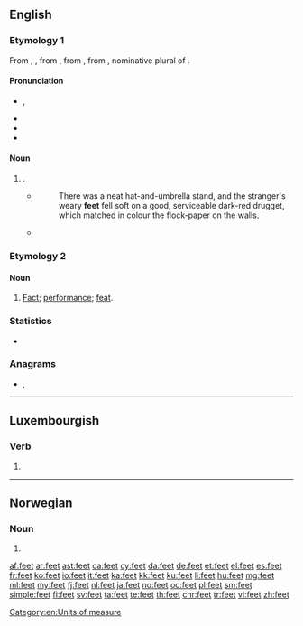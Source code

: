 ==English==

===Etymology 1===
{{PIE root|la|ped}}
From {{inh|en|enm|feet}}, {{m|enm|fet}}, from {{inh|en|ang|fēt}}, from {{inh|en|gem-pro|*fōtiz}}, from {{inh|en|ine-pro|*pódes}}, nominative plural of {{m|ine-pro|*pṓds||foot}}. 

====Pronunciation====
* {{enPR|fēt}}, {{IPA|/fiːt/|lang=en}}
* {{audio|en-us-feet.ogg|Audio (US)|lang=en}}
* {{rhymes|iːt|lang=en}}
* {{homophones|lang=en|feat}}

====Noun====
{{en-plural noun}}

# {{en-irregular plural of|foot}}.
#* {{RQ:BLwnds TLdgr|II|0091}}
#*: There was a neat hat-and-umbrella stand, and the stranger's weary '''feet''' fell soft on a good, serviceable dark-red drugget, which matched in colour the flock-paper on the walls.
#* {{quote-book|year=1963|author={{w|Margery Allingham}}|title={{w|The China Governess}}
|chapter=14|url=http://openlibrary.org/works/OL2004261W
|passage=Just under the ceiling there were three lunette windows, heavily barred and blacked out in the normal way by centuries of grime. Their bases were on a level with the pavement outside, a narrow way which was several '''feet''' lower than the road behind the house.}}

===Etymology 2===

====Noun====
{{en-noun|?}}

# {{lb|en|obsolete}} [[fact|Fact]]; [[performance]]; [[feat]]. <!--Webster 1913-->

===Statistics===
* {{rank|2|open|therefore|327|feet|lay|along|four}}

===Anagrams===
* {{l|en|fete}}, {{l|en|fête}}

[[Category:en:Units of measure]]

----

==Luxembourgish==

===Verb===
{{head|lb|verb form}}

# {{inflection of|feeën||3|s|pres|ind|;|2|p|pres|ind|;|2|p|imp|lang=lb}}

----

==Norwegian==

===Noun===
{{no-noun-form|n}}

# {{inflection of|fe||s|definite|lang=no}}

[[af:feet]]
[[ar:feet]]
[[ast:feet]]
[[ca:feet]]
[[cy:feet]]
[[da:feet]]
[[de:feet]]
[[et:feet]]
[[el:feet]]
[[es:feet]]
[[fr:feet]]
[[ko:feet]]
[[io:feet]]
[[it:feet]]
[[ka:feet]]
[[kk:feet]]
[[ku:feet]]
[[li:feet]]
[[hu:feet]]
[[mg:feet]]
[[ml:feet]]
[[my:feet]]
[[fj:feet]]
[[nl:feet]]
[[ja:feet]]
[[no:feet]]
[[oc:feet]]
[[pl:feet]]
[[sm:feet]]
[[simple:feet]]
[[fi:feet]]
[[sv:feet]]
[[ta:feet]]
[[te:feet]]
[[th:feet]]
[[chr:feet]]
[[tr:feet]]
[[vi:feet]]
[[zh:feet]]